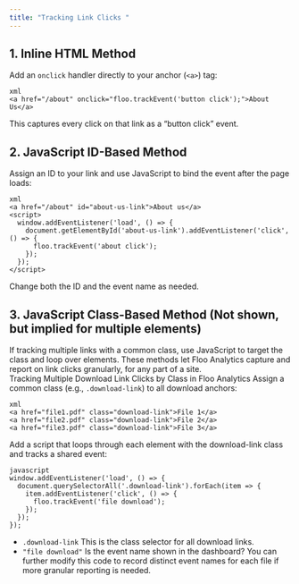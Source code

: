 ```yaml
---
title: "Tracking Link Clicks "
---
```

## 1. Inline HTML Method
Add an `onclick` handler directly to your anchor (`<a>`) tag:
```
xml
<a href="/about" onclick="floo.trackEvent('button click');">About Us</a>
```
This captures every click on that link as a “button click” event.
## 2. JavaScript ID-Based Method
Assign an ID to your link and use JavaScript to bind the event after the page loads:
```
xml
<a href="/about" id="about-us-link">About us</a>
<script>
  window.addEventListener('load', () => {
    document.getElementById('about-us-link').addEventListener('click', () => {
      floo.trackEvent('about click');
    });
  });
</script>
```
Change both the ID and the event name as needed.
## 3. JavaScript Class-Based Method (Not shown, but implied for multiple elements)
If tracking multiple links with a common class, use JavaScript to target the class and loop over elements.
These methods let Floo Analytics capture and report on link clicks granularly, for any part of a site.\
Tracking Multiple Download Link Clicks by Class in Floo Analytics
Assign a common class (e.g., `.download-link`) to all download anchors:
```
xml
<a href="file1.pdf" class="download-link">File 1</a>
<a href="file2.pdf" class="download-link">File 2</a>
<a href="file3.pdf" class="download-link">File 3</a>
```
Add a script that loops through each element with the download-link class and tracks a shared event:
```
javascript
window.addEventListener('load', () => {
  document.querySelectorAll('.download-link').forEach(item => {
    item.addEventListener('click', () => {
      floo.trackEvent('file download');
    });
  });
});
```
- `.download-link` This is the class selector for all download links.
- `"file download"` Is the event name shown in the dashboard?
You can further modify this code to record distinct event names for each file if more granular reporting is needed.

